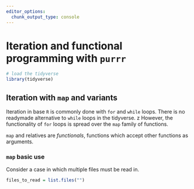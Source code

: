 ```yaml
---
editor_options: 
  chunk_output_type: console
---
```


# Iteration and functional programming with `purrr`

```r
# load the tidyverse
library(tidyverse)
```

## Iteration with `map` and variants

Iteration in base `R` is commonly done with `for` and `while` loops.
There is no readymade alternative to `while` loops in the tidyverse.
z
However, the functionality of `for` loops is spread over the `map` family of functions.

`map` and relatives are _functionals_, functions which accept other functions as arguments.

### `map` basic use

Consider a case in which multiple files must be read in.

```r
files_to_read = list.files("")
```

